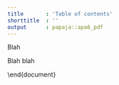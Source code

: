 ```yaml
---
title       : 'Table of contents'
shorttitle  : ''
output      : papaja::apa6_pdf
---
```



\tableofcontents
\newpage

\section{Section}

Blah

\subsection{Subsection}

Blah blah

\end{document}